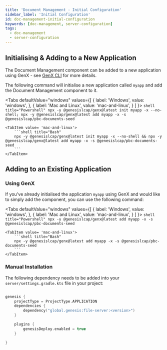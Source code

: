 ```yaml
---
title: 'Document Management - Initial Configuration'
sidebar_label: 'Initial Configuration'
id: doc-management-initial-configuration
keywords: [doc-management, server-configuration]
tags:
  - doc-management
  - server-configuration
---
```



## Initialising & Adding to a New Application

The Document Management component can be added to a new application using GenX - see [GenX CLI](/docs/06_operations/03_commands/04_Genx_CLI.mdx) for more details.

The following command will initialise a new application called `myapp` and add the Document Management component to it.

<Tabs
    defaultValue="windows"
    values={[
        { label: 'Windows', value: 'windows', },
        { label: 'Mac and Linux', value: 'mac-and-linux', }
    ]
    }>
    <TabItem value="windows">
        ```shell title="Powershell"
        npx -y @genesislcap/genx@latest init myapp -x --no-shell; npx -y @genesislcap/genx@latest add myapp -x -s @genesislcap/pbc-documents-seed
        ```
    </TabItem>

    <TabItem value= 'mac-and-linux'>
        ```shell title="Bash"
        npx -y @genesislcap/genx@latest init myapp -x --no-shell && npx -y @genesislcap/genx@latest add myapp -x -s @genesislcap/pbc-documents-seed
        ```
    </TabItem>
</Tabs>

## Adding to an Existing Application

### Using GenX

If you've already initialised the application `myapp` using GenX and would like to simply add the component, you can use the following command:

<Tabs
    defaultValue="windows"
    values={[
        { label: 'Windows', value: 'windows', },
        { label: 'Mac and Linux', value: 'mac-and-linux', }
    ]
    }>
    <TabItem value="windows">
        ```shell title="Powershell"
        npx -y @genesislcap/genx@latest add myapp -x -s @genesislcap/pbc-documents-seed
        ```
    </TabItem>

    <TabItem value= 'mac-and-linux'>
        ```shell title="Bash"
        npx -y @genesislcap/genx@latest add myapp -x -s @genesislcap/pbc-documents-seed
        ```
    </TabItem>
</Tabs>

### Manual Installation

The following dependency needs to be added into your `server/settings.gradle.kts` file in your project:

```kotlin

genesis {
    projectType = ProjectType.APPLICATION
    dependencies {
        dependency("global.genesis:file-server:<version>")
    }

    plugins {
        genesisDeploy.enabled = true
    }

}
```
